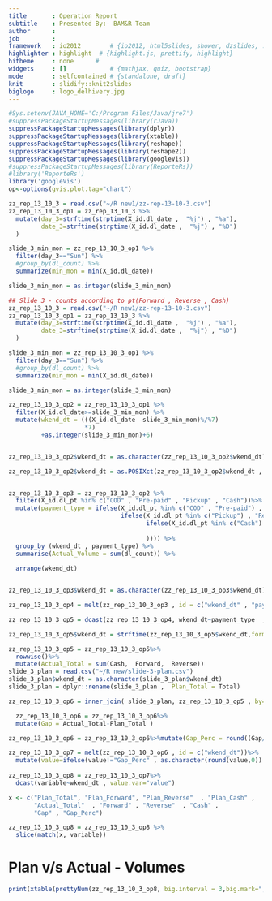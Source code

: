 ```yaml
---
title       : Operation Report
subtitle    : Presented By:- BAM&R Team
author      :
job         : 
framework   : io2012        # {io2012, html5slides, shower, dzslides, ...}
highlighter : highlight  # {highlight.js, prettify, highlight}
hitheme     : none      # 
widgets     : []            # {mathjax, quiz, bootstrap}
mode        : selfcontained # {standalone, draft}
knit        : slidify::knit2slides
biglogo     : logo_delhivery.jpg
---
```

```r
#Sys.setenv(JAVA_HOME='C:/Program Files/Java/jre7')
#suppressPackageStartupMessages(library(rJava))
suppressPackageStartupMessages(library(dplyr))
suppressPackageStartupMessages(library(xtable))
suppressPackageStartupMessages(library(reshape))
suppressPackageStartupMessages(library(reshape2))
suppressPackageStartupMessages(library(googleVis))
#suppressPackageStartupMessages(library(ReporteRs))
#library('ReporteRs')
library('googleVis')
op<-options(gvis.plot.tag="chart")
```

```r
zz_rep_13_10_3 = read.csv("~/R new1/zz-rep-13-10-3.csv")
zz_rep_13_10_3_op1 = zz_rep_13_10_3 %>%
  mutate(day_3=strftime(strptime(X_id.dl_date ,  "%j") , "%a"),
         date_3=strftime(strptime(X_id.dl_date ,  "%j") , "%D")
  )

slide_3_min_mon = zz_rep_13_10_3_op1 %>%
  filter(day_3=="Sun") %>%
  #group_by(dl_count) %>%
  summarize(min_mon = min(X_id.dl_date))

slide_3_min_mon = as.integer(slide_3_min_mon)
```


```r

## Slide 3 - counts according to pt(Forward , Reverse , Cash)
zz_rep_13_10_3 = read.csv("~/R new1/zz-rep-13-10-3.csv")
zz_rep_13_10_3_op1 = zz_rep_13_10_3 %>%
  mutate(day_3=strftime(strptime(X_id.dl_date ,  "%j") , "%a"),
         date_3=strftime(strptime(X_id.dl_date ,  "%j") , "%D")
  )

slide_3_min_mon = zz_rep_13_10_3_op1 %>%
  filter(day_3=="Sun") %>%
  #group_by(dl_count) %>%
  summarize(min_mon = min(X_id.dl_date))

slide_3_min_mon = as.integer(slide_3_min_mon)

zz_rep_13_10_3_op2 = zz_rep_13_10_3_op1 %>%
  filter(X_id.dl_date>=slide_3_min_mon) %>%
  mutate(wkend_dt = (((X_id.dl_date -slide_3_min_mon)%/%7)                     
                     *7)
         +as.integer(slide_3_min_mon)+6)


zz_rep_13_10_3_op2$wkend_dt = as.character(zz_rep_13_10_3_op2$wkend_dt)

zz_rep_13_10_3_op2$wkend_dt = as.POSIXct(zz_rep_13_10_3_op2$wkend_dt , format="%j")


zz_rep_13_10_3_op3 = zz_rep_13_10_3_op2 %>%
  filter(X_id.dl_pt %in% c("COD" , "Pre-paid" , "Pickup" , "Cash"))%>%
  mutate(payment_type = ifelse(X_id.dl_pt %in% c("COD" , "Pre-paid") , "Forward",
                               ifelse(X_id.dl_pt %in% c("Pickup") , "Reverse",
                                      ifelse(X_id.dl_pt %in% c("Cash") , "Cash","NA"
                                             
                                      )))) %>%
  group_by (wkend_dt , payment_type) %>%
  summarise(Actual_Volume = sum(dl_count)) %>%
  
  arrange(wkend_dt)


zz_rep_13_10_3_op3$wkend_dt = as.character(zz_rep_13_10_3_op3$wkend_dt)

zz_rep_13_10_3_op4 = melt(zz_rep_13_10_3_op3 , id = c("wkend_dt" , "payment_type") )

zz_rep_13_10_3_op5 = dcast(zz_rep_13_10_3_op4, wkend_dt~payment_type  , value.var="value")

zz_rep_13_10_3_op5$wkend_dt = strftime(zz_rep_13_10_3_op5$wkend_dt,format="%D")

zz_rep_13_10_3_op5 = zz_rep_13_10_3_op5%>%
  rowwise()%>%
  mutate(Actual_Total = sum(Cash,  Forward,  Reverse))
slide_3_plan = read.csv("~/R new/slide-3-plan.csv")
slide_3_plan$wkend_dt = as.character(slide_3_plan$wkend_dt)
slide_3_plan = dplyr::rename(slide_3_plan ,  Plan_Total = Total)

zz_rep_13_10_3_op6 = inner_join( slide_3_plan, zz_rep_13_10_3_op5 , by="wkend_dt")

  zz_rep_13_10_3_op6 = zz_rep_13_10_3_op6%>%
  mutate(Gap = Actual_Total-Plan_Total )

zz_rep_13_10_3_op6 = zz_rep_13_10_3_op6%>%mutate(Gap_Perc = round((Gap/Plan_Total*100),1))

zz_rep_13_10_3_op7 = melt(zz_rep_13_10_3_op6 , id = c("wkend_dt"))%>%
  mutate(value=ifelse(value!="Gap_Perc" , as.character(round(value,0)) , paste(value , "%")))
  
zz_rep_13_10_3_op8 = zz_rep_13_10_3_op7%>%
  dcast(variable~wkend_dt , value.var="value")

x <- c("Plan_Total", "Plan_Forward", "Plan_Reverse"  , "Plan_Cash" , 
       "Actual_Total"  , "Forward" , "Reverse"  , "Cash" , 
       "Gap" , "Gap_Perc")

zz_rep_13_10_3_op8 = zz_rep_13_10_3_op8 %>%
  slice(match(x, variable))

```

  
# Plan v/s Actual - Volumes
```r
print(xtable(prettyNum(zz_rep_13_10_3_op8, big.interval = 3,big.mark=",")),type="html", include.rownames=FALSE)

```

